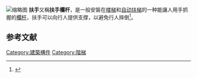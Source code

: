 [[File:Sveaplans_gymn_trappa_1.jpg|缩略图]]
'''扶手'''又稱'''扶手欄杆'''，是一般安裝在[[楼梯|楼梯]]和[[自动扶梯|自动扶梯]]的一种能讓人用手抓握的[[欄杆|欄杆]]，扶手可以向行人提供支撑，以避免行人摔倒<ref>{{Cite web|title=Dictionary.com|url=http://dictionary.reference.com/browse/handrail|accessdate=2007-06-26|archive-date=2012-04-24|archive-url=https://web.archive.org/web/20120424004706/http://dictionary.reference.com/browse/handrail|dead-url=no}}</ref>。

==参考文献==
{{reflist}}

[[Category:建築構件|Category:建築構件]]
[[Category:階梯|Category:階梯]]